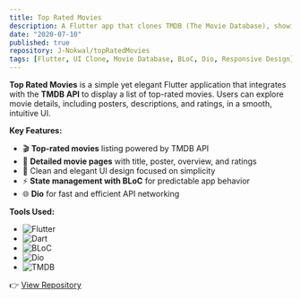 ```yaml
---
title: Top Rated Movies
description: A Flutter app that clones TMDB (The Movie Database), showing top-rated movies with detailed pages, built using BLoC and Dio.
date: "2020-07-10"
published: true
repository: J-Nokwal/topRatedMovies
tags: [Flutter, UI Clone, Movie Database, BLoC, Dio, Responsive Design]
---
```


**Top Rated Movies** is a simple yet elegant Flutter application that integrates with the **TMDB API** to display a list of top-rated movies. Users can explore movie details, including posters, descriptions, and ratings, in a smooth, intuitive UI.

**Key Features:**

- 🎬 **Top-rated movies** listing powered by TMDB API  
- 📄 **Detailed movie pages** with title, poster, overview, and ratings  
- 🎨 Clean and elegant UI design focused on simplicity  
- ⚡ **State management with BLoC** for predictable app behavior  
- 🌐 **Dio** for fast and efficient API networking  

**Tools Used:**

- ![Flutter](https://img.shields.io/badge/Flutter-02569B?style=for-the-badge&logo=flutter&logoColor=white)
- ![Dart](https://img.shields.io/badge/Dart-0175C2?style=for-the-badge&logo=dart&logoColor=white)
- ![BLoC](https://img.shields.io/badge/BLoC-2D9CDB?style=for-the-badge&logo=flutter&logoColor=white)
- ![Dio](https://img.shields.io/badge/Dio-FF6F00?style=for-the-badge&logo=flutter&logoColor=white)
- ![TMDB](https://img.shields.io/badge/TMDB_API-01D277?style=for-the-badge&logo=themoviedatabase&logoColor=white)

👉 [View Repository](https://github.com/J-Nokwal/topRatedMovies)
